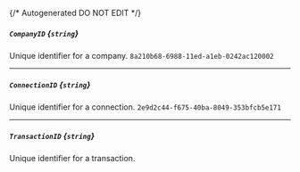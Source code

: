 {/* Autogenerated DO NOT EDIT  */}
##### `CompanyID` *{`string`}*
Unique identifier for a company.
`8a210b68-6988-11ed-a1eb-0242ac120002`

---
##### `ConnectionID` *{`string`}*
Unique identifier for a connection.
`2e9d2c44-f675-40ba-8049-353bfcb5e171`

---
##### `TransactionID` *{`string`}*
Unique identifier for a transaction.

